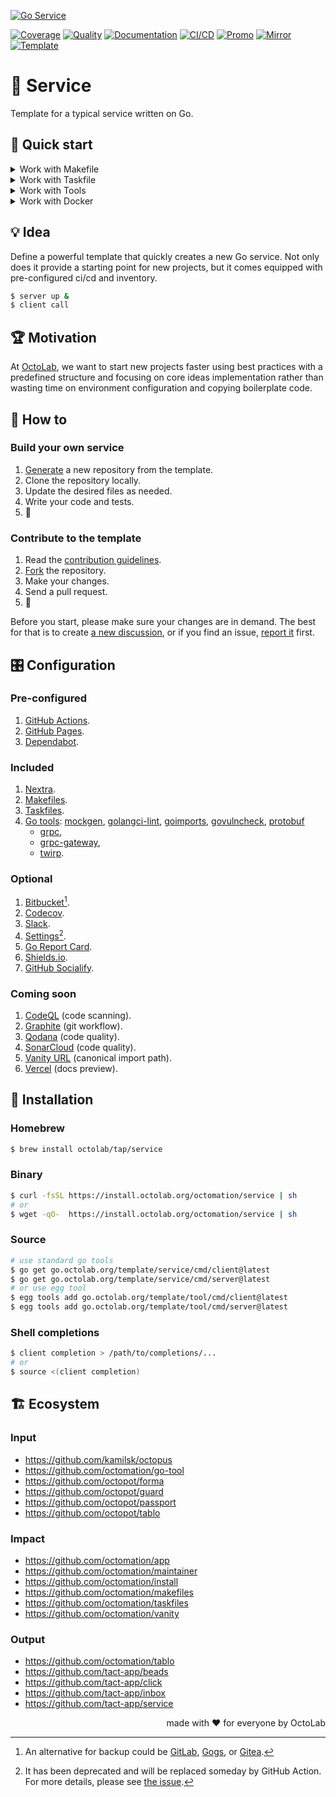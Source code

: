 [![Go Service][social.preview]][preview.config]

[![Coverage][coverage.icon]][coverage.page]
[![Quality][quality.icon]][quality.page]
[![Documentation][docs.icon]][docs.page]
[![CI/CD][build.icon]][build.page]
[![Promo][site.icon]][site.page]
[![Mirror][mirror.icon]][mirror.page]
[![Template][template.icon]][template.page]

# 🧩 Service

Template for a typical service written on Go.

## 🛫 Quick start

<details>
  <summary>Work with Makefile</summary>

```bash
$ make setup
$ make help

$ make find-todos
$ make test lint
$ TIMEOUT=5s make test-with-coverage
```

</details>
<details>
  <summary>Work with Taskfile</summary>

```bash
$ alias run=./Taskfile
$ run help

$ run docs # === `run docs install -- build -- start`
$ run docs npm ci
$ run docs npm i nextra@latest

$ run tools go generate tools.go
$ run tools golangci-lint --version -- mockgen --version
$ run which goimports golangci-lint govulncheck mockgen
```

</details>
<details>
  <summary>Work with Tools</summary>

```bash
$ make tools
$ source bin/activate

$ which goimports
$ goimports -local $(go list -m) -w ./...
```

</details>
<details>
  <summary>Work with Docker</summary>

```bash
$ make go-1.19 # or go-1.20, etc.
/src# make go-env 2>/dev/null | grep GOVERSION
# GOVERSION:   1.19.10
/src# make test
```

</details>

## 💡 Idea

Define a powerful template that quickly creates a new Go service.
Not only does it provide a starting point for new projects,
but it comes equipped with pre-configured ci/cd and inventory.

```bash
$ server up &
$ client call
```

## 🏆 Motivation

At [OctoLab][octolab.site], we want to start new projects faster using best practices
with a predefined structure and focusing on core ideas implementation
rather than wasting time on environment configuration and copying boilerplate code.

## 🤼‍ How to

### Build your own service

1. [Generate][action.generate] a new repository from the template.
2. Clone the repository locally.
3. Update the desired files as needed.
4. Write your code and tests.
5. 🚀

### Contribute to the template

1. Read the [contribution guidelines][docs.contrib].
2. [Fork][action.fork] the repository.
3. Make your changes.
4. Send a pull request.
5. 🤗

Before you start, please make sure your changes are in demand.
The best for that is to create [a new discussion][action.discuss],
or if you find an issue, [report it][action.issue] first.

## 🎛️ Configuration

### Pre-configured

1. [GitHub Actions](https://github.com/features/actions).
2. [GitHub Pages](https://pages.github.com).
3. [Dependabot](https://github.com/dependabot).

### Included

1. [Nextra](https://nextra.site).
2. [Makefiles](https://github.com/octomation/makefiles).
3. [Taskfiles](https://github.com/octomation/taskfiles).
4. [Go tools][egg]: [mockgen][], [golangci-lint][],
   [goimports][], [govulncheck][], [protobuf][]
    - [grpc][],
    - [grpc-gateway][],
    - [twirp][].

[mockgen]:          https://github.com/golang/mock
[govulncheck]:      https://github.com/golang/vuln
[goreleaser]:       https://github.com/goreleaser/goreleaser
[egg]:              https://github.com/kamilsk/egg
[goimports]:        https://github.com/kamilsk/go-tools
[godownloader]:     https://github.com/kamilsk/godownloader
[golangci-lint]:    https://github.com/kamilsk/golangci-lint
[protobuf]:         https://github.com/protocolbuffers/protobuf-go
[grpc]:             https://github.com/grpc/grpc-go
[grpc-gateway]:     https://github.com/grpc-ecosystem/grpc-gateway
[twirp]:            https://github.com/twitchtv/twirp

### Optional

1. [Bitbucket](https://bitbucket.org)[^1].
2. [Codecov](https://about.codecov.io).
3. [Slack](https://github.com/marketplace/slack-github).
4. [Settings](https://github.com/apps/settings)[^2].
5. [Go Report Card](https://goreportcard.com).
6. [Shields.io](https://shields.io).
7. [GitHub Socialify](https://socialify.git.ci).

[^1]: An alternative for backup could be [GitLab](https://about.gitlab.com),
[Gogs](https://gogs.io), or [Gitea](https://gitea.io).

[^2]: It has been deprecated and will be replaced someday by GitHub Action.
For more details, please see [the issue](https://github.com/octomation/go-module/issues/56).

### Coming soon

1. [CodeQL](https://codeql.github.com) (code scanning).
2. [Graphite](https://graphite.dev) (git workflow).
3. [Qodana](https://qodana.cloud) (code quality).
4. [SonarCloud](https://sonarcloud.io) (code quality).
5. [Vanity URL](https://github.com/octomation/vanity) (canonical import path).
6. [Vercel](https://vercel.com) (docs preview).

## 🛬 Installation

### Homebrew

```bash
$ brew install octolab/tap/service
```

### Binary

```bash
$ curl -fsSL https://install.octolab.org/octomation/service | sh
# or
$ wget -qO-  https://install.octolab.org/octomation/service | sh
```

### Source

```bash
# use standard go tools
$ go get go.octolab.org/template/service/cmd/client@latest
$ go get go.octolab.org/template/service/cmd/server@latest
# or use egg tool
$ egg tools add go.octolab.org/template/tool/cmd/client@latest
$ egg tools add go.octolab.org/template/tool/cmd/server@latest
```

### Shell completions

```bash
$ client completion > /path/to/completions/...
# or
$ source <(client completion)
```

## 🏗️ Ecosystem

### Input

- https://github.com/kamilsk/octopus
- https://github.com/octomation/go-tool
- https://github.com/octopot/forma
- https://github.com/octopot/guard
- https://github.com/octopot/passport
- https://github.com/octopot/tablo

### Impact

- https://github.com/octomation/app
- https://github.com/octomation/maintainer
- https://github.com/octomation/install
- https://github.com/octomation/makefiles
- https://github.com/octomation/taskfiles
- https://github.com/octomation/vanity

### Output

- https://github.com/octomation/tablo
- https://github.com/tact-app/beads
- https://github.com/tact-app/click
- https://github.com/tact-app/inbox
- https://github.com/tact-app/service

<p align="right">made with ❤️ for everyone by OctoLab</p>

[social.preview]:   https://socialify.git.ci/octomation/go-service/image?description=1&font=Raleway&language=1&name=1&owner=1&pattern=Circuit%20Board&theme=Light
[preview.config]:   https://socialify.git.ci/octomation/go-service?description=1&font=Raleway&language=1&name=1&owner=1&pattern=Circuit%20Board&theme=Light
[preview.fallback]: https://repository-images.githubusercontent.com/256576533/bf982df3-0bbc-44a1-8f55-e819eeb39a1c

[awesome.icon]:     https://awesome.re/mentioned-badge.svg
[awesome.page]:     https://awesome-go.com/project-layout/
[coverage.icon]:    https://codecov.io/gh/octomation/go-service/branch/main/graph/badge.svg
[coverage.page]:    https://codecov.io/gh/octomation/go-service
[quality.icon]:     https://goreportcard.com/badge/go.octolab.org/template/service
[quality.page]:     https://goreportcard.com/report/go.octolab.org/template/service
[docs.icon]:        https://pkg.go.dev/badge/go.octolab.org/template/service.svg
[docs.page]:        https://pkg.go.dev/go.octolab.org/template/service
[build.icon]:       https://img.shields.io/badge/ci%2Fcd-GitHub%20Actions-brightgreen
[build.page]:       https://github.com/octomation/go-service/actions
[site.icon]:        https://img.shields.io/badge/site-GitHub%20Pages-brightgreen
[site.page]:        https://go-service.octolab.org
[mirror.icon]:      https://img.shields.io/badge/mirror-Bitbucket-blue
[mirror.page]:      https://bitbucket.org/kamilsk/go-service
[template.icon]:    https://img.shields.io/badge/template-go--service-blue
[template.page]:    https://github.com/octomation/go-service

[action.discuss]:   https://github.com/octomation/go-service/discussions/new/choose
[action.fork]:      https://github.com/octomation/go-service/fork
[action.generate]:  https://github.com/octomation/go-service/generate
[action.issue]:     https://github.com/octomation/go-service/issues/new/choose
[docs.contrib]:     https://github.com/octomation/.github/blob/main/.github/CONTRIBUTING.md
[octolab.site]:     https://github.com/octolab
